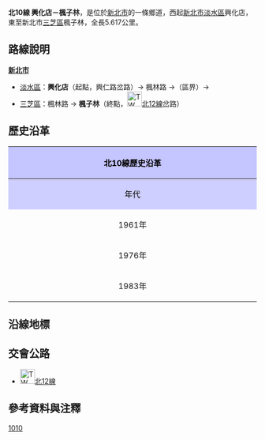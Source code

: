 {{Infobox TwRoad
|Type=th
|Code=北10線
|Num=tp10
|Name=楓林路
|Level=鄉道
|Length=5.617
|Start=[[新北市|新北市]][[淡水區|淡水區]]興化店
|End=新北市[[三芝區|三芝區]]楓子林{{r|end}}
|OldNum=[[File:TW_THWtp6.png|30px]]
|OldNumB=1961
|OldNumE=1982
}}
'''北10線 興化店－楓子林'''{{r|end}}，是位於[[新北市|新北市]]的一條鄉道，西起[[新北市|新北市]][[淡水區|淡水區]]興化店，東至新北市[[三芝區|三芝區]]楓子林{{r|end}}，全長5.617公里。{{r|thb}}

== 路線說明 ==
{{expand|time=2011-02-09}}
;'''[[新北市|新北市]]'''
*[[淡水區|淡水區]]：'''興化店'''（起點，興仁路{{r|xingren}}岔路）→ 楓林路 →（區界）→
*[[三芝區|三芝區]]：楓林路 → '''楓子林'''（終點，[[File:TW_THWtp12.png|30px]][[北12線|北12線]]岔路）

== 歷史沿革 ==
{| class="wikitable" style="width: 100%"
! style="text-align:center; background:#C5C5FF; color:black" colspan=3 align=center | 北10線歷史沿革
|- 
! style="text-align:center; background:#CFCFFF; color:black" width="8%" | 年代 !! style="text-align:center; background:#D3D3FF; color:black" width="46%" | 本編號沿革 !! style="text-align:center; background:#D3D3FF; color:black" width="46%" | 本路線沿革
|- 
! 1961年{{r|gazette1966}}
| 林子－海岸0.626km || rowspan=2| 當時為北6線（興化店－北新莊5.198km）
|-
! 1976年{{r|gazette1976}}
| 原線解編，北10線改為淡水－糞箕湖4.600km
|-
! 1983年
| colspan=2| 原[[File:TW_THWtp10.png|30px]]北10線改編為[[File:TW_THWtp4.png|30px]][[北4線|北4線]]；原[[File:TW_THWtp6.png|30px]]北6線改編為[[File:TW_THWtp10.png|30px]]北10線。
|}

== 沿線地標 ==
{{expand|time=2011-02-09}}

== 交會公路 ==
*[[File:TW_THWtp12.png|30px]][[北12線|北12線]]

== 參考資料與注釋 ==
{{reflist|refs=

<ref name="end">公路總局將終點地名作'''北新莊'''，實際終點應作'''楓子林'''為宜。</ref>

<ref name="xingren">興仁路為[[File:TW_PHW2.svg|23px]][[台2線|台2線]]舊路線，較新線東邊且進入興化店庄內。</ref>

<ref name="thb">{{cite web |url=http://spreadsheets.google.com/pub?key=0Avc0r7dng8JrdFF0YmRlSEl1dWhxVmJtR2hwZDFmcFE&gid=0 |title=臺北縣鄉道公路路線表 |accessdate=2011-02-09 |date=2010-07-19 |publisher=公路總局 |archive-date=2014-04-20 |archive-url=https://web.archive.org/web/20140420112137/https://spreadsheets.google.com/pub?key=0Avc0r7dng8JrdFF0YmRlSEl1dWhxVmJtR2hwZDFmcFE&gid=0 |dead-url=yes }}</ref>

<ref name="gazette1966">{{cite web |url=http://gaz.ncl.edu.tw/detail.jsp?sysid=E0921514 |title=公告臺灣省縣鄉道及專用公路路線里程表 |accessdate=2011-02-09 |date=1966-08-01 |work=政府公報資訊網 |publisher=臺灣省政府 |archive-date=2021-01-24 |archive-url=https://web.archive.org/web/20210124100834/https://gaz.ncl.edu.tw/detail.jsp?sysid=E0921514 |dead-url=yes }}</ref>

<ref name="gazette1976">{{cite web |url=http://gaz.ncl.edu.tw/detail.jsp?sysid=E0814166 |title=公告「65年度臺灣省公路資料統計表」 |accessdate=2011-02-09 |date=1977-09-09 |work=政府公報資訊網 |publisher=臺灣省政府 |archive-date=2021-01-24 |archive-url=https://web.archive.org/web/20210124163606/https://gaz.ncl.edu.tw/detail.jsp?sysid=E0814166 |dead-url=yes }}</ref>

}}

{{新北市鄉道}}

[[Category:新北市區道|1010]]